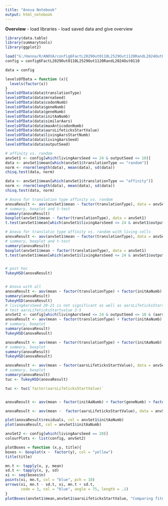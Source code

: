 ```yaml
---
title: "Anova Notebook"
output: html_notebook
---
```


**Overview**
- load libraries
- load saved data and give overview

```r
library(data.table)
library(summarytools)
library(ggplot2)
```

```r
load("G:/Hanna/R/ANOVA/config6FactL2029Out0110L2529Out1120RandL2024Out0110.RData")
config = config6FactL2029Out0110L2529Out1120RandL2024Out0110
```

```r
data = config

levelsOfData = function (x){
  levels(factor(x))
}
levelsOfData(data$translationType)
levelsOfData(data$mrnaSeed)
levelsOfData(data$codonNumb)
levelsOfData(data$geneNumb)
levelsOfData(data$geneNumb)
levelsOfData(data$initAaNumb)
levelsOfData(data$similarAars)
levelsOfData(data$maxAnticodonNumb)
levelsOfData(data$aarsLifeticksStartValue)
levelsOfData(data$livingAarsStartNumb)
levelsOfData(data$livingAarsSeed)
levelsOfData(data$outputSeed)

```

```r
# affinity vs. random 
anvSet1 <- config[which(livingAarsSeed <= 24 & outputSeed <= 10)]  
data <- anvSet1$mean[which(anvSet1$translationType == "random")]
norm <- rnorm(length(data), mean(data), sd(data))
chisq.test(data, norm)

data <- anvSet1$mean[which(anvSet1$translationType == "affinity")]
norm <- rnorm(length(data), mean(data), sd(data))
chisq.test(data, norm)

# Anova for translation type affinity vs. random
anovaResult <- aov(anvSet1$mean ~ factor(translationType), data = anvSet1)
# summary, boxplot and t-test
summary(anovaResult)
boxplot(anvSet1$mean ~ factor(translationType), data = anvSet1)
t.test(anvSet1$mean[which(anvSet1$livingAarsSeed <= 24 & anvSet1$outputSeed <= 10 & anvSet1$translationType == "affinity")], anvSet1$mean[which(anvSet1$livingAarsSeed <= 24 & anvSet1$outputSeed <= 10 & anvSet1$translationType == "random")])

# Anova for translatin type affinity vs. random with living cells
anovaResult <- aov(anvSet1$mean ~ factor(translationType), data = anvSet1)
# summary, boxplot and t-test
summary(anovaResult)
boxplot(anvSet1$mean ~ factor(translationType), data = anvSet1)
t.test(anvSet1$mean[which(anvSet1$livingAarsSeed <= 24 & anvSet1$outputSeed <= 10 & anvSet1$translationType == "affinity")], anvSet1$mean[which(anvSet1$livingAarsSeed <= 24 & anvSet1$outputSeed <= 10 & anvSet1$translationType == "random")])


# post hoc
TukeyHSD(anovaResult)


# Anova with all
anovaResult <- aov(mean ~ factor(translationType) + factor(initAaNumb) + factor(geneNumb) + factor(aarsLifeticksStartValue) + factor(livingAarsStartNumb) + factor(livingAarsSeed) + factor(similarAars), data = anvSet1)
summary(anovaResult)
TukeyHSD(anovaResult)
# livingAarsSeed 20-21 is not significant as well as aarsLifeticksStartValue 2-5
# test aarsLifeticksStartvalue 2-5
anvSet2 <- config[which(livingAarsSeed <= 24 & outputSeed <= 10 & (aarsLifeticksStartValue == 2 | aarsLifeticksStartValue == 5))]   
anovaResult <- aov(mean ~ factor(translationType) + factor(initAaNumb) + factor(geneNumb) + factor(aarsLifeticksStartValue) + factor(livingAarsStartNumb) + factor(livingAarsSeed) + factor(similarAars), data = anvSet2)
# summary, boxplot
summary(anovaResult)
TukeyHSD(anovaResult)   

anovaResult <- aov(mean ~ factor(translationType) + factor(initAaNumb) + factor(aarsLifeticksStartValue), data = anvSet2)
# summary, boxplot
summary(anovaResult)
TukeyHSD(anovaResult)

anovaResult <- aov(mean ~ factor(aarsLifeticksStartValue), data = anvSet2)
# summary, boxplot
summary(anovaResult)
tuc <- TukeyHSD(anovaResult)

tuc <- tuc$`factor(aarsLifeticksStartValue)` 


anovaResult <- aov(mean ~ factor(initAaNumb) + factor(geneNumb) + factor(aarsLifeticksStartValue) + factor(livingAarsStartNumb) + factor(similarAars), data = anovaData)

anovaResult <- aov(mean ~  factor(aarsLifeticksStartValue), data = anvSet1)

plot(anovaResult$residuals, col = anvSet1$initAaNumb)
plot(anovaResult, col = anvSet1$initAaNumb)

anvSet2 <- config[which(livingAarsSeed == 20)]
colourPlots <- list(config, anvSet2)
```

```r
plotBoxes = function (x,y, title){
boxes <- boxplot(x ~  factor(y), col = "yellow")
title(title)

mn.t <- tapply(x, y, mean)
sd.t <- tapply(x, y, sd)
xi <- seq(boxes$n)
points(xi, mn.t, col = "blue", pch = 18)
arrows(xi, mn.t - sd.t, xi, mn.t + sd.t,
       code = 3, col = "blue", angle = 75, length = .1)
}
plotBoxes(anvSet1$mean,anvSet1$aarsLifeticksStartValue, "Comparing fitness of various lifeticks start values")




```

